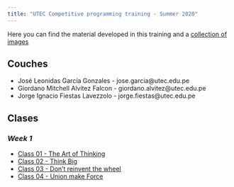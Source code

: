 ```yaml
---
title: "UTEC Competitive programming training - Summer 2020"
---
```


Here you can find the material developed in this training and a [collection of
images](./gallery.html)

## **Couches**
- José Leonidas García Gonzales - jose.garcia@utec.edu.pe
- Giordano Mitchell Alvitez Falcon - giordano.alvitez@utec.edu.pe
- Jorge Ignacio Fiestas Lavezzolo - jorge.fiestas@utec.edu.pe

## **Clases**

### *Week 1*
- [Class 01 - The Art of Thinking](./class-01.html)
- [Class 02 - Think Big](./class-02.html)
- [Class 03 - Don't reinvent the wheel](./class-03.html)
- [Class 04 - Union make Force ](./class-04.html)
